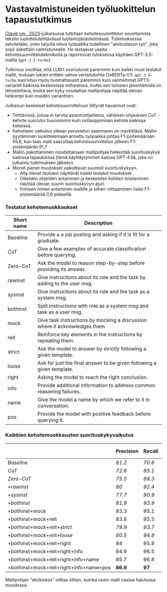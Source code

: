 # Vastavalmistuneiden työluokittelun tapaustutkimus

[Clavié ym., 2023](https://arxiv.org/abs/2303.07142)-julkaisussa tutkitaan kehotesuunnittelun soveltamista tekstin luokittelutehtävässä tuotantojärjestelmässä. Tutkimuksessa selvitetään, onko tarjolla oleva työpaikka todellinen "aloitustason työ", joka sopii äskettäin valmistuneelle. He testaavat useita kehotesuunnittelutekniikoita ja raportoivat tuloksensa käyttäen GPT-3.5-mallia (`gpt-3.5-turbo`)

Tutkimus osoittaa, että LLM:t suoriutuvat paremmin kuin kaikki muut testatut mallit, mukaan lukien erittäin vahva vertailukohta DeBERTa-V3. `gpt-3.5-turbo` suoriutuu myös huomattavasti paremmin kuin vanhemmat GPT3-variantit kaikissa keskeisissä mittareissa, mutta sen tulosten jäsentämistä on tehostettava, koska sen kyky noudattaa mallipohjaa näyttää olevan heikompi kuin muiden varianttien.

Julkaisun keskeiset kehotesuunnitteluun liittyvät havainnot ovat:

- Tehtävissä, joissa ei tarvita asiantuntijatietoa, vähäisen ohjauksen CoT -kehote suoriutui huonommin kuin nollaoppimisen kehote kaikissa kokeissa.
- Kehotteen vaikutus oikean perustelun saamiseen on merkittävä. Mallin pyytäminen luokittelemaan annettu työpaikka johtaa F1-pistemäärään 65,6, kun taas malli saavuttaa kehotesuunnittelun jälkeen F1-pistemäärän 91,7
- Mallin pakottaminen noudattamaan mallipohjaa heikentää suorituskykyä kaikissa tapauksissa (tämä käyttäytyminen katoaa GPT-4:llä, joka on julkaistu tutkimuksen jälkeen).
- Monet pienet muutokset vaikuttavat suuresti suorituskykyyn.
  - Alla olevat taulukot näyttävät kaikki testatut muutokset.
  - Oikeiden ohjeiden antaminen ja keskeisten kohtien toistaminen näyttää olevan suurin suorituskyvyn ajuri.
  - Ihmisen nimen antaminen mallille ja siihen viittaaminen lisäsi F1-pistemäärää 0,6 pisteellä.

### Testatut kehotemuokkaukset

| Short name | Description                                                                |
|------------|----------------------------------------------------------------------------|
| Baseline   | Provide a a job posting and asking if it is fit for a graduate.            |
| CoT        | Give a few examples of accurate classification before querying.            |
| Zero-CoT   | Ask the model to reason step-by-step before providing its answer.          |
| rawinst    | Give instructions about its role and the task by adding to the user msg.   |
| sysinst    | Give instructions about its role and the task as a system msg.             |
| bothinst   | Split instructions with role as a system msg and task as a user msg.       |
| mock       | Give task instructions by mocking a discussion where it acknowledges them. |
| reit       | Reinforce key elements in the instructions by repeating them.              |
| strict     | Ask the model to answer by strictly following a given template.            |
| loose      | Ask for just the final answer to be given following a given template.      |
| right      | Asking the model to reach the right conclusion.                            |
| info       | Provide additional information to address common reasoning failures.       |
| name       | Give the model a name by which we refer to it in conversation.             |
| pos        | Provide the model with positive feedback before querying it.               |


### Kaikkien kehotemuokkausten suorituskykyvaikutus

|                                        | Precision     | Recall        | F1            | Template Stickiness    |
|----------------------------------------|---------------|---------------|---------------|------------------------|
| _Baseline_                             | _61.2_        | _70.6_        | _65.6_        | _79%_                  |
| _CoT_                                  | _72.6_        | _85.1_        | _78.4_        | _87%_                  |
| _Zero-CoT_                             | _75.5_        | _88.3_        | _81.4_        | _65%_                  |
| _+rawinst_                             | _80_          | _92.4_        | _85.8_        | _68%_                  |
| _+sysinst_                             | _77.7_        | _90.9_        | _83.8_        | _69%_                  |
| _+bothinst_                            | _81.9_        | _93.9_        | _87.5_        | _71%_                  |
| +bothinst+mock                         | 83.3          | 95.1          | 88.8          | 74%                    |
| +bothinst+mock+reit                    | 83.8          | 95.5          | 89.3          | 75%                    |
| _+bothinst+mock+reit+strict_           | _79.9_        | _93.7_        | _86.3_        | _**98%**_              |
| _+bothinst+mock+reit+loose_            | _80.5_        | _94.8_        | _87.1_        | _95%_                  |
| +bothinst+mock+reit+right              | 84            | 95.9          | 89.6          | 77%                    |
| +bothinst+mock+reit+right+info         | 84.9          | 96.5          | 90.3          | 77%                    |
| +bothinst+mock+reit+right+info+name    | 85.7          | 96.8          | 90.9          | 79%                    |
| +bothinst+mock+reit+right+info+name+pos| **86.9**      | **97**        | **91.7**      | 81%                    |

Mallipohjan "stickiness" viittaa siihen, kuinka usein malli vastaa halutussa muodossa. 
